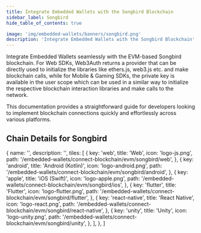 ```yaml
---
title: Integrate Embedded Wallets with the Songbird Blockchain
sidebar_label: Songbird
hide_table_of_contents: true

image: 'img/embedded-wallets/banners/songbird.png'
description: 'Integrate Embedded Wallets with the Songbird Blockchain'
---
```



<SEO
  title="Integrate Embedded Wallets with the Songbird Blockchain"
  description="Integrate Embedded Wallets with the Songbird Blockchain"
  image="https://docs.metamask.io/img/embedded-wallets/banners/songbird.png"
  slug="/embedded-wallets/connect-blockchain/evm/songbird"
/>

Integrate Embedded Wallets seamlessly with the EVM-based Songbird blockchain. For Web SDKs, Web3Auth returns a provider that can be directly used to initialize the libraries like ethers.js, web3.js etc. and make blockchain calls, while for Mobile & Gaming SDKs, the private key is available in the user scope which can be used in a similar way to initialize the respective blockchain interaction libraries and make calls to the network.

This documentation provides a straightforward guide for developers looking to implement blockchain connections quickly and effortlessly across various platforms.

## Chain Details for Songbird

<ChainDetailsSongbird />

  {
    name: '',
    description: '',
    tiles: [
      {
        key: 'web',
        title: 'Web',
        icon: 'logo-js.png',
        path: '/embedded-wallets/connect-blockchain/evm/songbird/web',
      },
      {
        key: 'android',
        title: 'Android (Kotlin)',
        icon: 'logo-android.png',
        path: '/embedded-wallets/connect-blockchain/evm/songbird/android',
      },
      {
        key: 'apple',
        title: 'iOS (Swift)',
        icon: 'logo-apple.png',
        path: '/embedded-wallets/connect-blockchain/evm/songbird/ios',
      },
      {
        key: 'flutter',
        title: 'Flutter',
        icon: 'logo-flutter.png',
        path: '/embedded-wallets/connect-blockchain/evm/songbird/flutter',
      },
      {
        key: 'react-native',
        title: 'React Native',
        icon: 'logo-react.png',
        path: '/embedded-wallets/connect-blockchain/evm/songbird/react-native',
      },
      {
        key: 'unity',
        title: 'Unity',
        icon: 'logo-unity.png',
        path: '/embedded-wallets/connect-blockchain/evm/songbird/unity',
      },
    ],
  },
]

<Tiles tileGroups={Songbird} />
